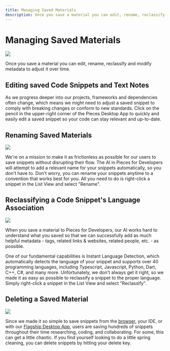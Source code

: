 ```yaml
---
title: Managing Saved Materials
description: Once you save a material you can edit, rename, reclassify and modify metadata to adjust it over time.
---
```


<link rel="canonical" href="https://docs.piecs.app/features/managing-saved-materials" />

# Managing Saved Materials

<Image zoom src="https://storage.googleapis.com/pieces_static_resources/pfd_wiki/EDIT_SNIPPET_PFD.gif" />

Once you save a material you can edit, rename, reclassify and modify metadata to adjust it over time.

## Editing saved Code Snippets and Text Notes

As we progress deeper into our projects, frameworks and dependencies often change, which means we might need to adjust a saved snippet to comply with breaking changes or conform to new standards. Click on the pencil in the upper-right corner of the Pieces Desktop App to quickly and easily edit a saved snippet so your code can stay relevant and up-to-date.

## Renaming Saved Materials

<Image zoom src="https://storage.googleapis.com/pieces_static_resources/pfd_wiki/RENAME_SNIPPET.gif" />

We're on a mission to make it as frictionless as possible for our users to save snippets without disrupting their flow. The AI in Pieces for Developers will attempt to add a relevant name for your snippets automatically, so you don't have to. Don't worry, you can rename your snippets anytime to a convention that works best for you. All you need to do is right-click a snippet in the List View and select "Rename".

## Reclassifying a Code Snippet's Language Association

<Image zoom src="https://storage.googleapis.com/pieces_static_resources/pfd_wiki/RECLASSIFY_IN_PFD.gif" />

When you save a material to Pieces for Developers, our AI works hard to understand what you saved so that we can successfully add as much helpful metadata - tags, related links & websites, related people, etc. - as possible.

One of our fundamental capabilities is Instant Language Detection, which automatically detects the language of your snippet and supports over 40 programming languages, including Typescript, Javascript, Python, Dart, C++, C#, and many more. Unfortunately, we don't always get it right, so we made it as easy as possible to reclassify a snippet to the proper language. Simply right-click a snippet in the List View and select "Reclassify".

## Deleting a Saved Material

<Image zoom src="https://storage.googleapis.com/pieces_static_resources/pfd_wiki/DELETE_SNIPPET.gif" />

Since we made it so simple to save snippets from the <a target="_blank" href="{{ links.extensions.chrome }}">browser</a>, your IDE, or with our <a target="_blank" href="{{ links.website.pfd_desktop_install }}">Flagship Desktop App</a>, users are saving hundreds of snippets throughout their time researching, coding, and collaborating. For some, this can get a little chaotic. If you find yourself looking to do a little spring cleaning, you can delete snippets by hitting your delete key.


